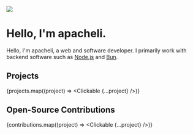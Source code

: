 

![](/assets/portrait.png)

# Hello, I'm apacheli.

Hello, I'm apacheli, a web and software developer. I primarily work with backend
software such as [Node.js](https://nodejs.org/en) and [Bun](https://bun.sh/).

## Projects

{projects.map((project) => <Clickable {...project} />)}

## Open-Source Contributions

{contributions.map((project) => <Clickable {...project} />)}
